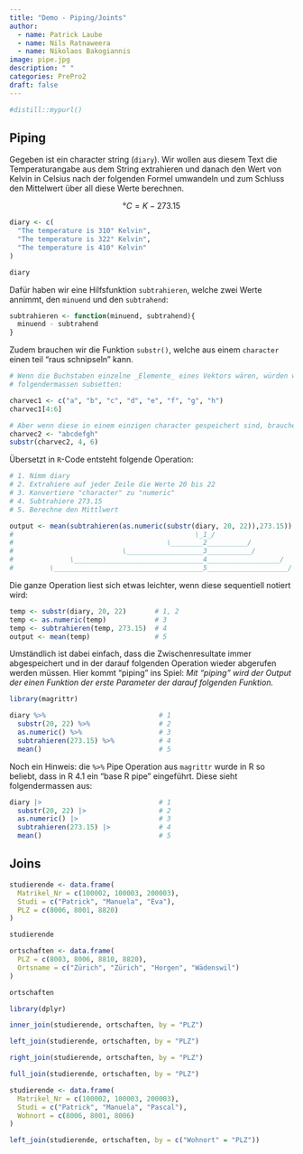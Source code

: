 ```yaml
---
title: "Demo - Piping/Joints"
author:
  - name: Patrick Laube
  - name: Nils Ratnaweera
  - name: Nikolaos Bakogiannis
image: pipe.jpg
description: " "
categories: PrePro2
draft: false
---
```


```r
#distill::mypurl()
```

## Piping

Gegeben ist ein character string (`diary`). Wir wollen aus diesem Text die Temperaturangabe aus dem String extrahieren und danach den Wert von Kelvin in Celsius nach der folgenden Formel umwandeln und zum Schluss den Mittelwert über all diese Werte berechnen.

$$°C = K - 273.15$$

```r
diary <- c(
  "The temperature is 310° Kelvin",
  "The temperature is 322° Kelvin",
  "The temperature is 410° Kelvin"
)

diary
```

Dafür haben wir eine Hilfsfunktion `subtrahieren`, welche zwei Werte annimmt, den `minuend` und den `subtrahend`:

```r
subtrahieren <- function(minuend, subtrahend){
  minuend - subtrahend
}
```

Zudem brauchen wir die Funktion `substr()`, welche aus einem `character` einen teil "raus schnipseln" kann.

```r
# Wenn die Buchstaben einzelne _Elemente_ eines Vektors wären, würden wir diese
# folgendermassen subsetten:

charvec1 <- c("a", "b", "c", "d", "e", "f", "g", "h")
charvec1[4:6]

# Aber wenn diese in einem einzigen character gespeichert sind, brauchen wir substr:
charvec2 <- "abcdefgh"
substr(charvec2, 4, 6)
```

Übersetzt in `R`-Code entsteht folgende Operation:

```r
# 1. Nimm diary
# 2. Extrahiere auf jeder Zeile die Werte 20 bis 22
# 3. Konvertiere "character" zu "numeric"
# 4. Subtrahiere 273.15
# 5. Berechne den Mittlwert

output <- mean(subtrahieren(as.numeric(substr(diary, 20, 22)),273.15))
#                                             \_1_/
#                                      \________2__________/
#                           \___________________3___________/
#              \________________________________4__________________/
#         \_____________________________________5____________________/
```

Die ganze Operation liest sich etwas leichter, wenn diese sequentiell notiert wird:

```r
temp <- substr(diary, 20, 22)       # 1, 2
temp <- as.numeric(temp)            # 3
temp <- subtrahieren(temp, 273.15)  # 4
output <- mean(temp)                # 5
```

Umständlich ist dabei einfach, dass die Zwischenresultate immer abgespeichert und in der darauf folgenden Operation wieder abgerufen werden müssen. Hier kommt "piping" ins Spiel: *Mit "piping" wird der Output der einen Funktion der erste Parameter der darauf folgenden Funktion.*

```r
library(magrittr)

diary %>%                            # 1
  substr(20, 22) %>%                 # 2
  as.numeric() %>%                   # 3 
  subtrahieren(273.15) %>%           # 4
  mean()                             # 5
```

Noch ein Hinweis: die `%>%` Pipe Operation aus `magrittr` wurde in R so beliebt, dass in R 4.1 ein "base R pipe" eingeführt. Diese sieht folgendermassen aus:

```r
diary |>                             # 1
  substr(20, 22) |>                  # 2
  as.numeric() |>                    # 3 
  subtrahieren(273.15) |>            # 4
  mean()                             # 5
```

## Joins

```r
studierende <- data.frame(
  Matrikel_Nr = c(100002, 100003, 200003),
  Studi = c("Patrick", "Manuela", "Eva"),
  PLZ = c(8006, 8001, 8820)
)

studierende

ortschaften <- data.frame(
  PLZ = c(8003, 8006, 8810, 8820),
  Ortsname = c("Zürich", "Zürich", "Horgen", "Wädenswil")
)

ortschaften

library(dplyr)

inner_join(studierende, ortschaften, by = "PLZ")

left_join(studierende, ortschaften, by = "PLZ")

right_join(studierende, ortschaften, by = "PLZ")

full_join(studierende, ortschaften, by = "PLZ")
```

```r
studierende <- data.frame(
  Matrikel_Nr = c(100002, 100003, 200003),
  Studi = c("Patrick", "Manuela", "Pascal"),
  Wohnort = c(8006, 8001, 8006)
)

left_join(studierende, ortschaften, by = c("Wohnort" = "PLZ"))
```
